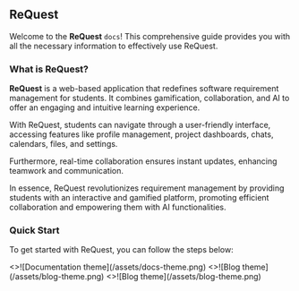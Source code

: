 
## ReQuest

Welcome to the **ReQuest** `docs`! This comprehensive guide provides you with all the necessary information to effectively use ReQuest.

### What is ReQuest?

**ReQuest** is a web-based application that redefines software requirement management for students. It combines gamification, collaboration, and AI to offer an engaging and intuitive learning experience.

With ReQuest, students can navigate through a user-friendly interface, accessing features like profile management, project dashboards, chats, calendars, files, and settings.

Furthermore, real-time collaboration ensures instant updates, enhancing teamwork and communication.

In essence, ReQuest revolutionizes requirement management by providing students with an interactive and gamified platform, promoting efficient collaboration and empowering them with AI functionalities.

### Quick Start

To get started with ReQuest, you can follow the steps below:

<Cards num={3}>
  <Card image arrow title="Features" href="/docs/features/">
    <>![Documentation theme](/assets/docs-theme.png)</>
  </Card>
  <Card image arrow title="Software Engineering" href="/docs/software-engineering/">
    <>![Blog theme](/assets/blog-theme.png)</>
  </Card>
  <Card image arrow title="Artificial Intelligence" href="/docs/ai/">
    <>![Blog theme](/assets/blog-theme.png)</>
  </Card>
</Cards>
